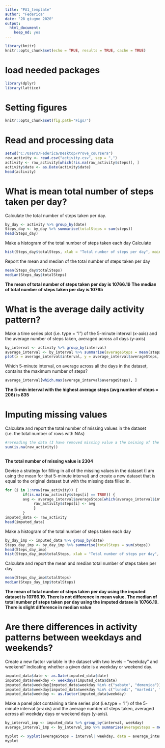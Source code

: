 ---
title: "PA1_template"
author: "Federica"
date: "28 giugno 2020"
output: 
  html_document: 
    keep_md: yes
---

```{r setup, include=FALSE}
library(knitr)
knitr::opts_chunk$set(echo = TRUE, results = TRUE, cache = TRUE)
```

# load needed packages
```{r}
library(dplyr)
library(lattice)
```

# Setting figures 
```{r global_options}
knitr::opts_chunk$set(fig.path='Figs/')
```

# Read and processing data
```{r}
setwd("C:/Users/Federica/Desktop/Prove_coursera")
raw_activity <- read.csv("activity.csv", sep = ",")
activity <- raw_activity[which(!is.na(raw_activity$steps)), ]
activity$date <- as.Date(activity$date)
head(activity)
```

# What is mean total number of steps taken per day?
Calculate the total number of steps taken per day.
```{r}
by_day <- activity %>% group_by(date) 
Steps_day <- by_day %>% summarise(totalSteps = sum(steps))
head(Steps_day)
```

Make a histogram of the total number of steps taken each day Calculate 
```{r}
hist(Steps_day$totalSteps, xlab = "Total number of steps per day", main = "Total number of steps taken per day")
```

Report the mean and median of the total number of steps taken per day
```{r}
mean(Steps_day$totalSteps)
median(Steps_day$totalSteps)
```
**The mean of total number of steps taken per day is 10766.19**
**The median of total number of steps taken per day is 10765**

# What is the average daily activity pattern?
Make a time series plot (i.e. type = "l") of the 5-minute interval (x-axis) and the average number of steps taken, averaged across all days (y-axis)
```{r}
by_interval <- activity %>% group_by(interval) 
average_interval <- by_interval %>% summarise(averageSteps = mean(steps))
plot(x = average_interval$interval, y = average_interval$averageSteps, type = "l", xlab = "Interval", ylab = "Average number of steps", main = "Average number of steps taken across all days")
```

Which 5-minute interval, on average across all the days in the dataset, contains the maximum number of steps?
```{r}
average_interval[which.max(average_interval$averageSteps), ]
```
**The 5-min interval with the highest average steps (avg number of steps = 206) is 835**

# Imputing missing values
Calculate and report the total number of missing values in the dataset (i.e. the total number of rows with NAs)
```{r}
#rereading the data (I have removed missing value a the beining of the analysis)
sum(is.na(raw_activity))
              
```
**The total number of missing value is 2304**

Devise a strategy for filling in all of the missing values in the dataset (I am using the mean for that 5-minute interval) and create a new dataset that is equal to the original dataset but with the missing data filled in.
```{r}
for (i in 1:nrow(raw_activity)) {
        if(is.na(raw_activity$steps[i] == TRUE)) {
        avg <- average_interval$averageSteps[which(average_interval$interval == raw_activity$interval[i])] 
             raw_activity$steps[i] <- avg  
             }
        } 
imputed_data <- raw_activity
head(imputed_data)
```

Make a histogram of the total number of steps taken each day 
```{r}
by_day_imp <- imputed_data %>% group_by(date) 
Steps_day_imp <- by_day_imp %>% summarise(totalSteps = sum(steps))
head(Steps_day_imp)
hist(Steps_day_imp$totalSteps, xlab = "Total number of steps per day", main = "Total number of steps taken per day in the imputed dataset")
```

Calculate and report the mean and median total number of steps taken per day
```{r}
mean(Steps_day_imp$totalSteps)
median(Steps_day_imp$totalSteps)
```
**The mean of total number of steps taken per day using the imputed dataset is 10766.19. There is not difference in mean value.**
**The median of total number pf steps taken per day using the imputed datase is 10766.19. There is slight difference in median value**

# Are there differences in activity patterns between weekdays and weekends?
Create a new factor variable in the dataset with two levels – “weekday” and weekend” indicating whether a given date is a weekday or weekend day.
```{r}
imputed_data$date <- as.Date(imputed_data$date)
imputed_data$weekday <- weekdays(imputed_data$date)
imputed_data$weekday[imputed_data$weekday %in% c("sabato", "domenica")] <- "weekend"
imputed_data$weekday[imputed_data$weekday %in% c("lunedì", "martedì", "mercoledì", "giovedì", "venerdì")] <- "weekday"
imputed_data$weekday <- as.factor(imputed_data$weekday)
```

Make a panel plot containing a time series plot (i.e.type = "l") of the 5-minute interval (x-axis) and the average number of steps taken, averaged across all weekday days or weekend days (y-axis). 
```{r}
by_interval_imp <- imputed_data %>% group_by(interval, weekday) 
average_interval_imp <- by_interval_imp %>% summarise(averageSteps = mean(steps))

myplot <- xyplot(averageSteps ~ interval| weekday, data = average_interval_imp, layout = c(1, 2), type = "l", lwd = 2, xlab = "Interval", ylab = "Average number of steps", main = "Average number of steps taken across weekday days and weekend days")
myplot
```

